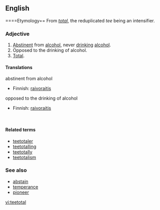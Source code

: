 ==English==

====Etymology==
From ''[[total]]'', the reduplicated ''tee'' being an intensifier.

===Adjective===
{{en-adj}}
# [[abstinent|Abstinent]] from [[alcohol]], never [[drink]]ing [[alcohol]].
# Opposed to the drinking of alcohol.
# [[total|Total]].

====Translations====
;abstinent from alcohol
{{top}}
*Finnish: [[raivoraitis]]
{{mid}}
{{bottom}}

;opposed to the drinking of alcohol
{{top}}
*Finnish: [[raivoraitis]]
{{mid}}
{{bottom}}

{{trans-top|total}}
&nbsp;
{{trans-mid}}
{{trans-bottom}}

====Related terms====
*[[teetotaler]]
*[[teetotalling]]
*[[teetotally]]
*[[teetotalism]]

===See also===
*[[abstain]]
*[[temperance]]
*[[pioneer]]

[[vi:teetotal]]
